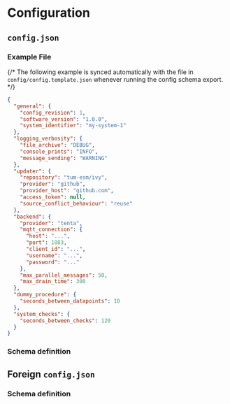 
# Configuration

## `config.json`

### Example File

{/* The following example is synced automatically with the file in `config/config.template.json` whenever running the config schema export. */}

```json
{
  "general": {
    "config_revision": 1,
    "software_version": "1.0.0",
    "system_identifier": "my-system-1"
  },
  "logging_verbosity": {
    "file_archive": "DEBUG",
    "console_prints": "INFO",
    "message_sending": "WARNING"
  },
  "updater": {
    "repository": "tum-esm/ivy",
    "provider": "github",
    "provider_host": "github.com",
    "access_token": null,
    "source_conflict_behaviour": "reuse"
  },
  "backend": {
    "provider": "tenta",
    "mqtt_connection": {
      "host": "...",
      "port": 1883,
      "client_id": "...",
      "username": "...",
      "password": "..."
    },
    "max_parallel_messages": 50,
    "max_drain_time": 300
  },
  "dummy_procedure": {
    "seconds_between_datapoints": 10
  },
  "system_checks": {
    "seconds_between_checks": 120
  }
}

```

### Schema definition

<Schema schema={CONFIG_SCHEMA} />

## Foreign `config.json`

### Schema definition

<Schema schema={FOREIGN_CONFIG_SCHEMA} />
